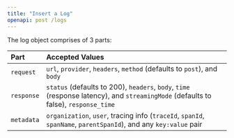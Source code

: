 ```yaml
---
title: "Insert a Log"
openapi: post /logs
---
```


The log object comprises of 3 parts:

| Part       | Accepted Values                                                                                                                    |
| :--------- | :--------------------------------------------------------------------------------------------------------------------------------- |
| `request`  | `url`, `provider`, `headers`, `method` (defaults to `post`), and `body`                                                            |
| `response` | `status` (defaults to 200), `headers`, `body`, `time` (response latency), and `streamingMode` (defaults to false), `response_time` |
| `metadata` | `organization`, `user`, tracing info (`traceId`, `spanId`, `spanName`, `parentSpanId`), and any `key:value` pair                   |